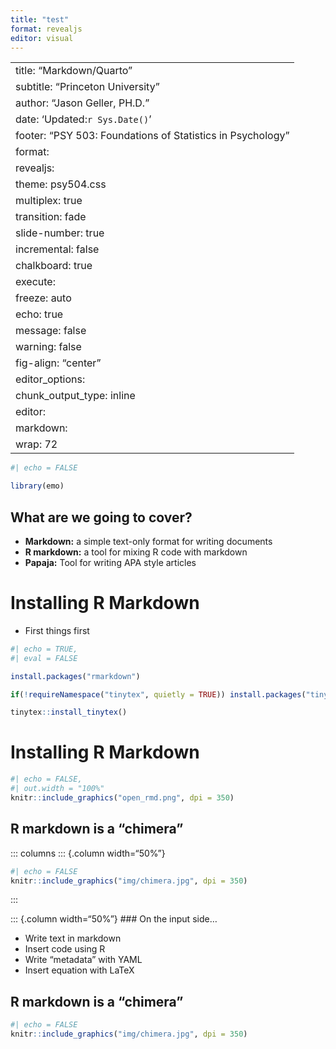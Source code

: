 ```yaml
---
title: "test"
format: revealjs
editor: visual
---
```

---
title: "Markdown/Quarto"
subtitle: "Princeton University"
author: "Jason Geller, PH.D."
date: 'Updated:`r Sys.Date()`'
footer: "PSY 503: Foundations of Statistics in Psychology"
format: 
  revealjs:
    theme: psy504.css
    multiplex: true
    transition: fade
    slide-number: true
    incremental: false 
    chalkboard: true
execute:
  freeze: auto
  echo: true
  message: false
  warning: false
  fig-align: "center"
editor_options: 
  chunk_output_type: inline
editor: 
  markdown: 
    wrap: 72
---

```r
#| echo = FALSE

library(emo)


```

## What are we going to cover?

-   **Markdown:** a simple text-only format for writing documents
-   **R markdown:** a tool for mixing R code with markdown
-   **Papaja:** Tool for writing APA style articles

# Installing R Markdown

-   First things first

```r
#| echo = TRUE,
#| eval = FALSE

install.packages("rmarkdown")

if(!requireNamespace("tinytex", quietly = TRUE)) install.packages("tinytex")

tinytex::install_tinytex()

```

# Installing R Markdown

```r
#| echo = FALSE,
#| out.width = "100%"
knitr::include_graphics("open_rmd.png", dpi = 350)
```

## R markdown is a "chimera"

::: columns
::: {.column width="50%"}
```r
#| echo = FALSE
knitr::include_graphics("img/chimera.jpg", dpi = 350)

```
:::

::: {.column width="50%"}
\### On the input side...

-   Write text in markdown
-   Insert code using R
-   Write "metadata" with YAML
-   Insert equation with LaTeX


## R markdown is a "chimera"

```r
#| echo = FALSE
knitr::include_graphics("img/chimera.jpg", dpi = 350)
```
